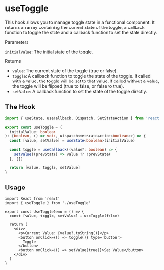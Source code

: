 # useToggle

This hook allows you to manage toggle state in a functional component. It returns an array containing the current state of the toggle, a callback function to toggle the state and a callback function to set the state directly.

Parameters

`initialValue`: The initial state of the toggle.

Returns

- `value`: The current state of the toggle (true or false).
- `toggle`: A callback function to toggle the state of the toggle. If called with a value, the toggle will be set to that value. If called without a value, the toggle will be flipped (true to false, or false to true).
- `setValue`: A callback function to set the state of the toggle directly.

## The Hook

```ts filename="useToggle.ts"
import { useState, useCallback, Dispatch, SetStateAction } from 'react'

export const useToggle = (
  initialValue: boolean
): [boolean, () => void, Dispatch<SetStateAction<boolean>>] => {
  const [value, setValue] = useState<boolean>(initialValue)

  const toggle = useCallback((value?: boolean) => {
    setValue((prevState) => value ?? !prevState)
  }, [])

  return [value, toggle, setValue]
}
```

## Usage

```tsx filename="OnClickToggle.tsx"
import React from 'react'
import { useToggle } from './useToggle'

export const UseToggleDemo = () => {
  const [value, toggle, setValue] = useToggle(false)

  return (
    <div>
      <p>Current Value: {value?.toString()}</p>
      <button onClick={() => toggle()} type='button'>
        Toggle
      </button>
      <button onClick={() => setValue(true)}>Set Value</button>
    </div>
  )
}
```
